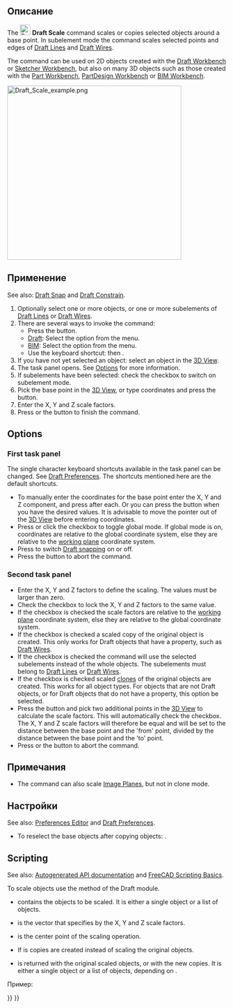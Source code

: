 <languages/>

{{Docnav/ru
|[[Draft_Rotate/ru|Повернуть]]
|[[Draft_Mirror/ru|Mirror]]
|[[Draft_Workbench/ru|Верстак Draft]]
|IconL=Draft_Rotate.svg
|IconR=Draft_Mirror.svg
|IconC=Workbench_Draft.svg
}}

<div class="mw-translate-fuzzy">
{{GuiCommand/ru
|Name/ru=Масштаб
|Name=Draft_Scale
|MenuLocation=Modification → Масштаб
|Workbenches=[[Draft_Workbench/ru|Draft]], [[Arch_Workbench/ru|Arch]]
|Shortcut={{KEY|S}} {{KEY|C}}
|SeeAlso=[[Draft_SubelementHighlight/ru|Draft SubelementHighlight]], [[Draft_Clone/ru|Клонировать]]
}}
</div>

<span id="Description"></span>
==Описание==

The [[Image:Draft_Scale.svg|24px]] '''Draft Scale''' command scales or copies selected objects around a base point. In subelement mode the command scales selected points and edges of [[Draft_Line|Draft Lines]] and [[Draft_Wire|Draft Wires]].

The command can be used on 2D objects created with the [[Draft_Workbench|Draft Workbench]] or [[Sketcher_Workbench|Sketcher Workbench]], but also on many 3D objects such as those created with the [[Part_Workbench|Part Workbench]], [[PartDesign_Workbench|PartDesign Workbench]] or [[BIM_Workbench|BIM Workbench]].

[[Image:Draft_Scale_example.png|400px]]
{{Caption|Scaling an object around a base point}}

<span id="Usage"></span>
==Применение==

See also: [[Draft_Snap|Draft Snap]] and [[Draft_Constrain|Draft Constrain]].

# Optionally select one or more objects, or one or more subelements of [[Draft_Line|Draft Lines]] or [[Draft_Wire|Draft Wires]].
# There are several ways to invoke the command:
#* Press the {{Button|[[Image:Draft_Scale.svg|16px]] [[Draft_Scale|Scale]]}} button.
#* [[Draft_Workbench|Draft]]: Select the {{MenuCommand|Modification → [[Image:Draft_Scale.svg|16px]] Scale}} option from the menu.
#* [[BIM_Workbench|BIM]]: Select the {{MenuCommand|Modify → [[Image:Draft_Scale.svg|16px]] Scale}} option from the menu.
#* Use the keyboard shortcut: {{KEY|S}} then {{KEY|C}}.
# If you have not yet selected an object: select an object in the [[3D_View|3D View]].
# The {{MenuCommand|Scale}} task panel opens. See [[#Options|Options]] for more information.
# If subelements have been selected: check the {{MenuCommand|Modify subelements}} checkbox to switch on subelement mode.
# Pick the base point in the [[3D_View|3D View]], or type coordinates and press the {{Button|[[Image:Draft_AddPoint.svg|16px]] Enter Point}} button.
# Enter the X, Y and Z scale factors.
# Press {{KEY|Enter}} or the {{Button|OK}} button to finish the command.

==Options==

===First task panel===

The single character keyboard shortcuts available in the task panel can be changed. See [[Draft_Preferences|Draft Preferences]]. The shortcuts mentioned here are the default shortcuts.

* To manually enter the coordinates for the base point enter the X, Y and Z component, and press {{KEY|Enter}} after each. Or you can press the {{Button|[[Image:Draft_AddPoint.svg|16px]] Enter Point}} button when you have the desired values. It is advisable to move the pointer out of the [[3D_View|3D View]] before entering coordinates.
* Press {{KEY|G}} or click the {{MenuCommand|Global}} checkbox to toggle global mode. If global mode is on, coordinates are relative to the global coordinate system, else they are relative to the [[Draft_SelectPlane|working plane]] coordinate system.
* Press {{KEY|S}} to switch [[Draft_Snap|Draft snapping]] on or off.
* Press the {{Button|Close}} button to abort the command.

===Second task panel===

* Enter the X, Y and Z factors to define the scaling. The values must be larger than zero.
* Check the {{MenuCommand|Uniform scaling}} checkbox to lock the X, Y and Z factors to the same value.
* If the {{MenuCommand|Working plane orientation}} checkbox is checked the scale factors are relative to the [[Draft_SelectPlane|working plane]] coordinate system, else they are relative to the global coordinate system.
* If the {{MenuCommand|Copy}} checkbox is checked a scaled copy of the original object is created. This only works for Draft objects that have a {{PropertyData|Points}} property, such as [[Draft_Wire|Draft Wires]].
* If the {{MenuCommand|Modify subelements}} checkbox is checked the command will use the selected subelements instead of the whole objects. The subelements must belong to [[Draft_Line|Draft Lines]] or [[Draft_Wire|Draft Wires]].
* If the {{MenuCommand|Create a clone}} checkbox is checked scaled [[Draft_Clone|clones]] of the original objects are created. This works for all object types. For objects that are not Draft objects, or for Draft objects that do not have a {{PropertyData|Points}} property, this option {{Emphasis|must}} be selected.
* Press the {{Button|Pick From/To Points}} button and pick two additional points in the [[3D_View|3D View]] to calculate the scale factors. This will automatically check the {{MenuCommand|Uniform scaling}} checkbox. The X, Y and Z scale factors will therefore be equal and will be set to the distance between the base point and the 'from' point, divided by the distance between the base point and the 'to' point.
* Press {{KEY|Esc}} or the {{Button|Cancel}} button to abort the command.

<span id="Notes"></span>
==Примечания==

* The command can also scale [[Image_CreateImagePlane|Image Planes]], but not in clone mode.

<span id="Preferences"></span>
==Настройки==

See also: [[Preferences_Editor|Preferences Editor]] and [[Draft_Preferences|Draft Preferences]].

* To reselect the base objects after copying objects: {{MenuCommand|Edit → Preferences → Draft → General → Select base objects after copying}}.

==Scripting==

See also: [https://freecad.github.io/SourceDoc/ Autogenerated API documentation] and [[FreeCAD Scripting Basics|FreeCAD Scripting Basics]].

To scale objects use the {{incode|scale}} method of the Draft module.

{{Code|code=
scaled_list = scale(objectslist, scale=Vector(1,1,1), center=Vector(0,0,0), copy=False)
}}

* {{incode|objectslist}} contains the objects to be scaled. It is either a single object or a list of objects.
* {{incode|scale}} is the vector that specifies by the X, Y and Z scale factors.
* {{incode|center}} is the center point of the scaling operation.
* If {{incode|copy}} is {{incode|True}} copies are created instead of scaling the original objects.
* {{incode|scaled_list}} is returned with the original scaled objects, or with the new copies. It is either a single object or a list of objects, depending on {{incode|objectslist}}.

Пример:

{{Code|code=
import FreeCAD as App
import Draft

doc = App.newDocument()

pts = [App.Vector(0, 0, 0), App.Vector(500, 500, 0), App.Vector(600, 0, 0)]
wire1 = Draft.make_wire(pts, closed=True)
doc.recompute()

scale1 = App.Vector(2.3, 0.75, 0)
wire2 = Draft.scale(wire1, scale1, copy=True)
doc.recompute()

scale2 = App.Vector(-2, -1.5, 0)
wires = Draft.scale([wire1, wire2], scale2, copy=True)
doc.recompute()
}}


{{Docnav/ru
|[[Draft_Rotate/ru|Повернуть]]
|[[Draft_Mirror/ru|Mirror]]
|[[Draft_Workbench/ru|Верстак Draft]]
|IconL=Draft_Rotate.svg
|IconR=Draft_Mirror.svg
|IconC=Workbench_Draft.svg
}}

{{Draft Tools navi{{#translation:}}}}
{{Userdocnavi{{#translation:}}}}